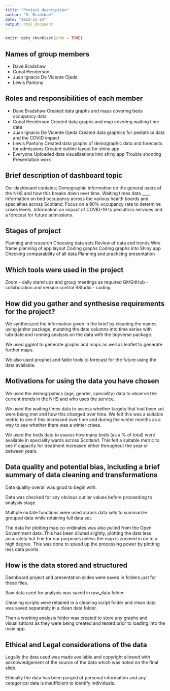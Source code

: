 ```yaml
---
title: "Project description"
author: "D. Bradshaw"
date: "2022-11-24"
output: html_document
---
```


```r
knitr::opts_chunk$set(echo = TRUE)
```
## Names of group members

- Dave Bradshaw
- Conal Henderson
- Juan Ignacio De Vicente Ojeda
- Lewis Pantony

## Roles and responsibilities of each member

- Dave Bradshaw
Created data graphs and maps covering beds occupancy data
- Conal Henderson
Created data graphs and map covering waiting time data
- Juan Ignacio De Vicente Ojeda
Created data graphics for pediatrics data and the COVID impact
- Lewis Pantony
Created data graphs of demographic data and forecasts for admissions
Created outline layout for shiny app
- Everyone
Uploaded data visualizations into shiny app
Trouble shooting
Presentation work

## Brief description of dashboard topic

Our dashboard contains;
Demographic information on the general users of the NHS and how this breaks down over time.
Waiting times data ____
Information on bed occupancy across the various health boards and specialties across Scotland. Focus on a 90% occupancy rate to determine crises levels.
Information on impact of COVID-19 to pediatrics services and a forecast for future admissions.

## Stages of project

Planning and research
Choosing data sets
Review of data and trends
Wire frame planning of app layout
Coding graphs
Coding graphs into Shiny app
Checking comparability of all data
Planning and practicing presentation

## Which tools were used in the project

Zoom - daily stand ups and group meetings as required
Git/GitHub - collaboration and version control
RStudio - coding

## How did you gather and synthesise requirements for the project?

We synthesized the information given in the brief by cleaning the names using janitor package, mutating the date columns into time series with lubridate and running analysis on the data with the tidyverse package.

We used ggplot to generate graphs and maps as well as leaflet to generate further maps.

We also used prophet and fable tools to forecast for the future using the data available.

## Motivations for using the data you have chosen

We used the demogrpahics (age, gender, speciality) data to observe the current trends in the NHS and who uses the service.

We used the waiting times data to assess whether targets that had been set were being met and how this changed over time. We felt this was a suitable metric to see if this increased over time and during the winter months as a way to see whether there was a winter crises.

We used the beds data to assess how many beds (as a % of total) were available in speciality wards across Scotland. This felt a suitable metric to see if capacity for treatment increased either throughout the year or between years.

## Data quality and potential bias, including a brief summary of data cleaning and transformations

Data quality overall was good to begin with. 

Data was checked for any obvious outlier values before proceeding to analysis stage.

Multiple mutate functions were used across data sets to summarize grouped data while retaining full data set.

The data for plotting map co-ordinates was also pulled from the Open Government data. This has been diluted slightly, plotting the data less accurately but fine for our purposes unless the map is zoomed in on to a high degree. This was done to speed up the processing power by plotting less data points.

## How is the data stored and structured

Dashboard project and presentation slides were saved in folders just for these files.

Raw data used for analysis was saved in raw_data folder.

Cleaning scripts were retained in a cleaning script folder and clean data was saved separately in a clean data folder. 

Then a working analysis folder was created to store any graphs and visualisations as they were being created and tested prior to loading into the main app.


## Ethical and Legal considerations of the data

Legally the data used was made available and copyright allowed with acknowledgement of the source of the data which was noted on the final slide.

Ethically the data has been purged of personal information and any categorical data is insufficient to identify individuals.